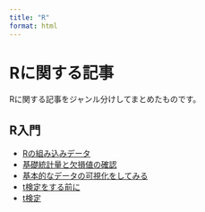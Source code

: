 ```yaml
---
title: "R"
format: html
---
```


# Rに関する記事

Rに関する記事をジャンル分けしてまとめたものです。

## R入門

- [Rの組み込みデータ](posts/2025-04-15-r-iner-data.html)
- [基礎統計量と欠損値の確認](posts/2025-04-16-basic-stats-na-check.html)
- [基本的なデータの可視化をしてみる](posts/2025-4-19-basic-bata-visualize.html)
- [t検定をする前に](posts/2025-4-18-before-t-test.html)
- [t検定](posts/2025-4-17-t-test.html)